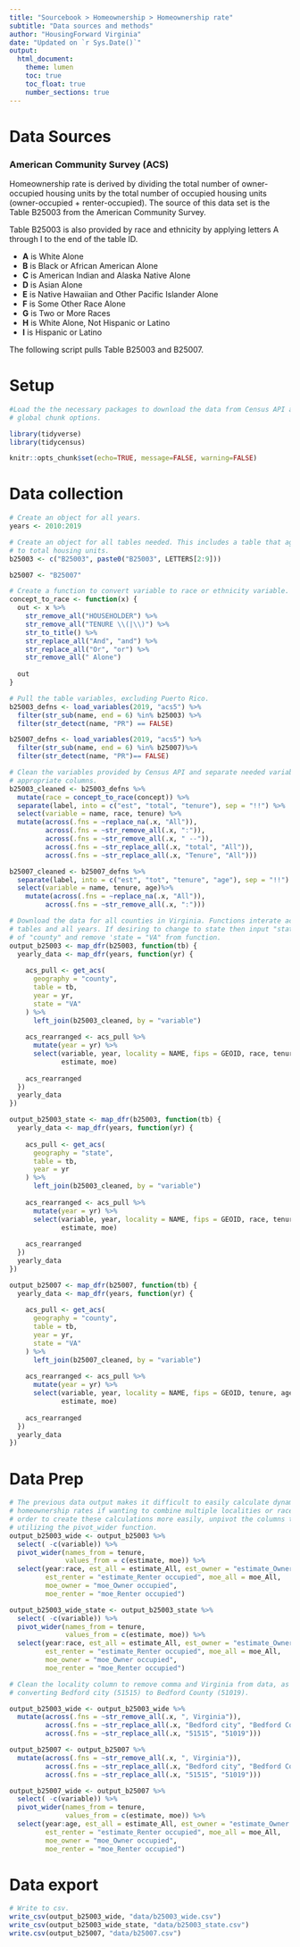 ```yaml
---
title: "Sourcebook > Homeownership > Homeownership rate"
subtitle: "Data sources and methods"
author: "HousingForward Virginia"
date: "Updated on `r Sys.Date()`"
output:
  html_document:
    theme: lumen
    toc: true
    toc_float: true
    number_sections: true
---
```


# Data Sources

### American Community Survey (ACS) {-}
Homeownership rate is derived by dividing the total number of owner-occupied
housing units by the total number of occupied housing units (owner-occupied +
renter-occupied). The source of this data set is the Table B25003 from the 
American Community Survey.

Table B25003 is also provided by race and ethnicity by applying letters A 
through I to the end of the table ID. 

+ **A** is White Alone
+ **B** is Black or African American Alone
+ **C** is American Indian and Alaska Native Alone
+ **D** is Asian Alone
+ **E** is Native Hawaiian and Other Pacific Islander Alone
+ **F** is Some Other Race Alone
+ **G** is Two or More Races
+ **H** is White Alone, Not Hispanic or Latino
+ **I** is Hispanic or Latino

The following script pulls Table B25003 and B25007. 

# Setup
```r

#Load the the necessary packages to download the data from Census API and set
# global chunk options.

library(tidyverse)
library(tidycensus)

knitr::opts_chunk$set(echo=TRUE, message=FALSE, warning=FALSE)
```

# Data collection
```r
# Create an object for all years.
years <- 2010:2019

# Create an object for all tables needed. This includes a table that aggregates 
# to total housing units.
b25003 <- c("B25003", paste0("B25003", LETTERS[2:9]))

b25007 <- "B25007"

# Create a function to convert variable to race or ethnicity variable.
concept_to_race <- function(x) {
  out <- x %>%
    str_remove_all("HOUSEHOLDER") %>%
    str_remove_all("TENURE \\(|\\)") %>%
    str_to_title() %>%
    str_replace_all("And", "and") %>%
    str_replace_all("Or", "or") %>%
    str_remove_all(" Alone")
  
  out
}

# Pull the table variables, excluding Puerto Rico.
b25003_defns <- load_variables(2019, "acs5") %>%
  filter(str_sub(name, end = 6) %in% b25003) %>% 
  filter(str_detect(name, "PR") == FALSE)

b25007_defns <- load_variables(2019, "acs5") %>%
  filter(str_sub(name, end = 6) %in% b25007)%>%
  filter(str_detect(name, "PR")== FALSE)

# Clean the variables provided by Census API and separate needed variables into
# appropriate columns.
b25003_cleaned <- b25003_defns %>%
  mutate(race = concept_to_race(concept)) %>%
  separate(label, into = c("est", "total", "tenure"), sep = "!!") %>% 
  select(variable = name, race, tenure) %>% 
  mutate(across(.fns = ~replace_na(.x, "All")),
         across(.fns = ~str_remove_all(.x, ":")),
         across(.fns = ~str_remove_all(.x, " --")),
         across(.fns = ~str_replace_all(.x, "total", "All")),
         across(.fns = ~str_replace_all(.x, "Tenure", "All")))

b25007_cleaned <- b25007_defns %>%
  separate(label, into = c("est", "tot", "tenure", "age"), sep = "!!") %>%
  select(variable = name, tenure, age)%>%
    mutate(across(.fns = ~replace_na(.x, "All")),
         across(.fns = ~str_remove_all(.x, ":")))

# Download the data for all counties in Virginia. Functions interate across all
# tables and all years. If desiring to change to state then input "state" instead
# of "county" and remove 'state = "VA" from function.
output_b25003 <- map_dfr(b25003, function(tb) {
  yearly_data <- map_dfr(years, function(yr) {
    
    acs_pull <- get_acs(
      geography = "county",
      table = tb,
      year = yr,
      state = "VA"
    ) %>%
      left_join(b25003_cleaned, by = "variable")
    
    acs_rearranged <- acs_pull %>%
      mutate(year = yr) %>%
      select(variable, year, locality = NAME, fips = GEOID, race, tenure,
             estimate, moe)
    
    acs_rearranged
  })
  yearly_data
})

output_b25003_state <- map_dfr(b25003, function(tb) {
  yearly_data <- map_dfr(years, function(yr) {
    
    acs_pull <- get_acs(
      geography = "state",
      table = tb,
      year = yr
    ) %>%
      left_join(b25003_cleaned, by = "variable")
    
    acs_rearranged <- acs_pull %>%
      mutate(year = yr) %>%
      select(variable, year, locality = NAME, fips = GEOID, race, tenure,
             estimate, moe)
    
    acs_rearranged
  })
  yearly_data
})

output_b25007 <- map_dfr(b25007, function(tb) {
  yearly_data <- map_dfr(years, function(yr) {
    
    acs_pull <- get_acs(
      geography = "county",
      table = tb,
      year = yr,
      state = "VA"
    ) %>%
      left_join(b25007_cleaned, by = "variable")
    
    acs_rearranged <- acs_pull %>%
      mutate(year = yr) %>%
      select(variable, year, locality = NAME, fips = GEOID, tenure, age,
             estimate, moe)
    
    acs_rearranged
  })
  yearly_data
})

```

# Data Prep
```r
# The previous data output makes it difficult to easily calculate dynamic 
# homeownership rates if wanting to combine multiple localities or races. In
# order to create these calculations more easily, unpivot the columns to rows
# utilizing the pivot_wider function.
output_b25003_wide <- output_b25003 %>% 
  select( -c(variable)) %>% 
  pivot_wider(names_from = tenure,
              values_from = c(estimate, moe)) %>% 
  select(year:race, est_all = estimate_All, est_owner = "estimate_Owner occupied",
         est_renter = "estimate_Renter occupied", moe_all = moe_All, 
         moe_owner = "moe_Owner occupied",
         moe_renter = "moe_Renter occupied")

output_b25003_wide_state <- output_b25003_state %>% 
  select( -c(variable)) %>% 
  pivot_wider(names_from = tenure,
              values_from = c(estimate, moe)) %>% 
  select(year:race, est_all = estimate_All, est_owner = "estimate_Owner occupied",
         est_renter = "estimate_Renter occupied", moe_all = moe_All, 
         moe_owner = "moe_Owner occupied",
         moe_renter = "moe_Renter occupied")

# Clean the locality column to remove comma and Virginia from data, as well as
# converting Bedford city (51515) to Bedford County (51019).

output_b25003_wide <- output_b25003_wide %>%
  mutate(across(.fns = ~str_remove_all(.x, ", Virginia")),
         across(.fns = ~str_replace_all(.x, "Bedford city", "Bedford County")),
         across(.fns = ~str_replace_all(.x, "51515", "51019")))

output_b25007 <- output_b25007 %>%
  mutate(across(.fns = ~str_remove_all(.x, ", Virginia")),
         across(.fns = ~str_replace_all(.x, "Bedford city", "Bedford County")),
         across(.fns = ~str_replace_all(.x, "51515", "51019")))

output_b25007_wide <- output_b25007 %>%
  select( -c(variable)) %>% 
  pivot_wider(names_from = tenure,
              values_from = c(estimate, moe)) %>% 
  select(year:age, est_all = estimate_All, est_owner = "estimate_Owner occupied",
         est_renter = "estimate_Renter occupied", moe_all = moe_All, 
         moe_owner = "moe_Owner occupied",
         moe_renter = "moe_Renter occupied") 

```

# Data export
```r
# Write to csv.
write_csv(output_b25003_wide, "data/b25003_wide.csv")
write_csv(output_b25003_wide_state, "data/b25003_state.csv")
write.csv(output_b25007, "data/b25007.csv")
```

